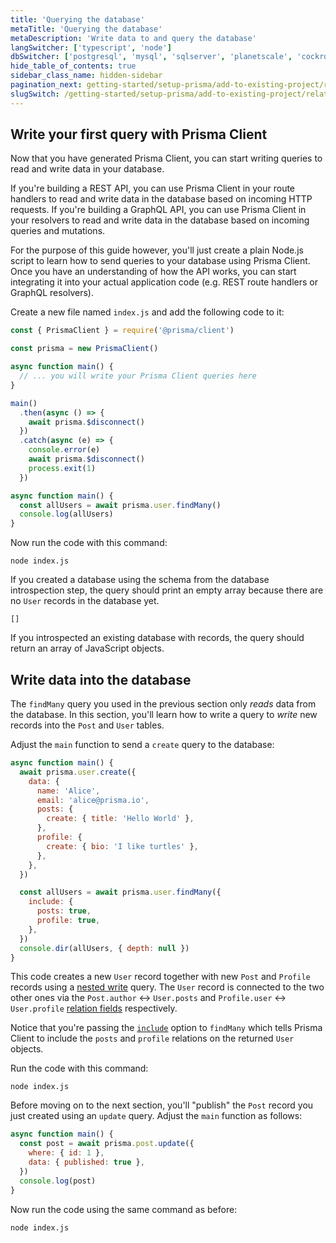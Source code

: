 ```yaml
---
title: 'Querying the database'
metaTitle: 'Querying the database'
metaDescription: 'Write data to and query the database'
langSwitcher: ['typescript', 'node']
dbSwitcher: ['postgresql', 'mysql', 'sqlserver', 'planetscale', 'cockroachdb']
hide_table_of_contents: true
sidebar_class_name: hidden-sidebar
pagination_next: getting-started/setup-prisma/add-to-existing-project/relational-databases/evolve-your-schema-node-postgresql
slugSwitch: /getting-started/setup-prisma/add-to-existing-project/relational-databases/querying-the-database-
---
```

 

## Write your first query with Prisma Client

Now that you have generated Prisma Client, you can start writing queries to read and write data in your database.

If you're building a REST API, you can use Prisma Client in your route handlers to read and write data in the database based on incoming HTTP requests. If you're building a GraphQL API, you can use Prisma Client in your resolvers to read and write data in the database based on incoming queries and mutations.

For the purpose of this guide however, you'll just create a plain Node.js script to learn how to send queries to your database using Prisma Client. Once you have an understanding of how the API works, you can start integrating it into your actual application code (e.g. REST route handlers or GraphQL resolvers).

Create a new file named `index.js` and add the following code to it:

```js file=index.js showLineNumbers
const { PrismaClient } = require('@prisma/client')

const prisma = new PrismaClient()

async function main() {
  // ... you will write your Prisma Client queries here
}

main()
  .then(async () => {
    await prisma.$disconnect()
  })
  .catch(async (e) => {
    console.error(e)
    await prisma.$disconnect()
    process.exit(1)
  })
```

```js file=index.js showLineNumbers
async function main() {
  const allUsers = await prisma.user.findMany()
  console.log(allUsers)
}
```

Now run the code with this command:

```terminal copy
node index.js
```

If you created a database using the schema from the database introspection step, the query should print an empty array because there are no `User` records in the database yet.

```no-copy
[]
```

If you introspected an existing database with records, the query should return an array of JavaScript objects.

## Write data into the database

The `findMany` query you used in the previous section only _reads_ data from the database. In this section, you'll learn how to write a query to _write_ new records into the `Post` and `User` tables.

Adjust the `main` function to send a `create` query to the database:

```js file=index.js showLineNumbers
async function main() {
  await prisma.user.create({
    data: {
      name: 'Alice',
      email: 'alice@prisma.io',
      posts: {
        create: { title: 'Hello World' },
      },
      profile: {
        create: { bio: 'I like turtles' },
      },
    },
  })

  const allUsers = await prisma.user.findMany({
    include: {
      posts: true,
      profile: true,
    },
  })
  console.dir(allUsers, { depth: null })
}
```

This code creates a new `User` record together with new `Post` and `Profile` records using a [nested write](/orm/prisma-client/queries/relation-queries#nested-writes) query. The `User` record is connected to the two other ones via the `Post.author` ↔ `User.posts` and `Profile.user` ↔ `User.profile` [relation fields](/orm/prisma-schema/data-model/relations#relation-fields) respectively.

Notice that you're passing the [`include`](/orm/prisma-client/queries/select-fields#include-relations-and-select-relation-fields) option to `findMany` which tells Prisma Client to include the `posts` and `profile` relations on the returned `User` objects.

Run the code with this command:

```terminal copy
node index.js
```

Before moving on to the next section, you'll "publish" the `Post` record you just created using an `update` query. Adjust the `main` function as follows:

```js file=index.js
async function main() {
  const post = await prisma.post.update({
    where: { id: 1 },
    data: { published: true },
  })
  console.log(post)
}
```

Now run the code using the same command as before:

```terminal copy
node index.js
```
